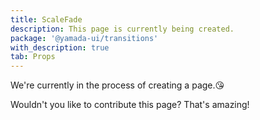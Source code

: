 ```yaml
---
title: ScaleFade
description: This page is currently being created.
package: '@yamada-ui/transitions'
with_description: true
tab: Props
---
```


We're currently in the process of creating a page.😘

Wouldn't you like to contribute this page? That's amazing!
